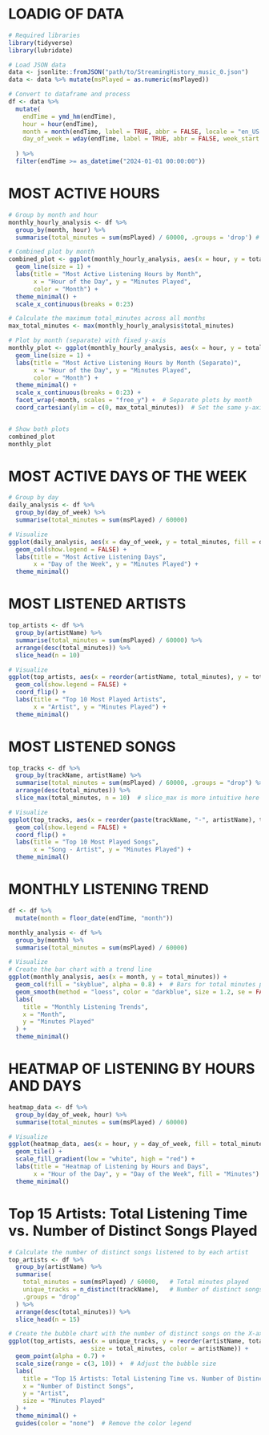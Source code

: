 # LOADIG OF DATA
```{r}
# Required libraries
library(tidyverse)
library(lubridate)

# Load JSON data
data <- jsonlite::fromJSON("path/to/StreamingHistory_music_0.json")
data <- data %>% mutate(msPlayed = as.numeric(msPlayed))

# Convert to dataframe and process
df <- data %>%
  mutate(
    endTime = ymd_hm(endTime),
    hour = hour(endTime),
    month = month(endTime, label = TRUE, abbr = FALSE, locale = "en_US.UTF-8"),
    day_of_week = wday(endTime, label = TRUE, abbr = FALSE, week_start = 1, locale = "en_US.UTF-8")
    
  ) %>%
  filter(endTime >= as_datetime("2024-01-01 00:00:00"))
```
# MOST ACTIVE HOURS
```{r}
# Group by month and hour
monthly_hourly_analysis <- df %>%
  group_by(month, hour) %>%
  summarise(total_minutes = sum(msPlayed) / 60000, .groups = 'drop') # Divide by 60000 to convert from ms to minutes

# Combined plot by month
combined_plot <- ggplot(monthly_hourly_analysis, aes(x = hour, y = total_minutes, color = month, group = month)) +
  geom_line(size = 1) +
  labs(title = "Most Active Listening Hours by Month",
       x = "Hour of the Day", y = "Minutes Played",
       color = "Month") +
  theme_minimal() +
  scale_x_continuous(breaks = 0:23)

# Calculate the maximum total_minutes across all months
max_total_minutes <- max(monthly_hourly_analysis$total_minutes)

# Plot by month (separate) with fixed y-axis
monthly_plot <- ggplot(monthly_hourly_analysis, aes(x = hour, y = total_minutes, color = month)) +
  geom_line(size = 1) +
  labs(title = "Most Active Listening Hours by Month (Separate)",
       x = "Hour of the Day", y = "Minutes Played",
       color = "Month") +
  theme_minimal() +
  scale_x_continuous(breaks = 0:23) +
  facet_wrap(~month, scales = "free_y") +  # Separate plots by month
  coord_cartesian(ylim = c(0, max_total_minutes))  # Set the same y-axis limit for all facets


# Show both plots
combined_plot
monthly_plot

```
# MOST ACTIVE DAYS OF THE WEEK
```{r}
# Group by day
daily_analysis <- df %>%
  group_by(day_of_week) %>%
  summarise(total_minutes = sum(msPlayed) / 60000)

# Visualize
ggplot(daily_analysis, aes(x = day_of_week, y = total_minutes, fill = day_of_week)) +
  geom_col(show.legend = FALSE) +
  labs(title = "Most Active Listening Days",
       x = "Day of the Week", y = "Minutes Played") +
  theme_minimal()


```

# MOST LISTENED ARTISTS

```{r}
top_artists <- df %>%
  group_by(artistName) %>%
  summarise(total_minutes = sum(msPlayed) / 60000) %>%
  arrange(desc(total_minutes)) %>%
  slice_head(n = 10)

# Visualize
ggplot(top_artists, aes(x = reorder(artistName, total_minutes), y = total_minutes, fill = artistName)) +
  geom_col(show.legend = FALSE) +
  coord_flip() +
  labs(title = "Top 10 Most Played Artists",
       x = "Artist", y = "Minutes Played") +
  theme_minimal()

```

# MOST LISTENED SONGS

```{r}
top_tracks <- df %>%
  group_by(trackName, artistName) %>%
  summarise(total_minutes = sum(msPlayed) / 60000, .groups = "drop") %>%  # Add .groups to avoid warnings
  arrange(desc(total_minutes)) %>% 
  slice_max(total_minutes, n = 10)  # slice_max is more intuitive here than slice_head

# Visualize
ggplot(top_tracks, aes(x = reorder(paste(trackName, "-", artistName), total_minutes), y = total_minutes, fill = artistName)) +
  geom_col(show.legend = FALSE) +
  coord_flip() +
  labs(title = "Top 10 Most Played Songs",
       x = "Song - Artist", y = "Minutes Played") +
  theme_minimal()


```

# MONTHLY LISTENING TREND
```{r}
df <- df %>%
  mutate(month = floor_date(endTime, "month"))

monthly_analysis <- df %>%
  group_by(month) %>%
  summarise(total_minutes = sum(msPlayed) / 60000)

# Visualize
# Create the bar chart with a trend line
ggplot(monthly_analysis, aes(x = month, y = total_minutes)) +
  geom_col(fill = "skyblue", alpha = 0.8) +  # Bars for total minutes per month
  geom_smooth(method = "loess", color = "darkblue", size = 1.2, se = FALSE) +  # Smoothed trend line
  labs(
    title = "Monthly Listening Trends",
    x = "Month",
    y = "Minutes Played"
  ) +
  theme_minimal()
```

# HEATMAP OF LISTENING BY HOURS AND DAYS
```{r}
heatmap_data <- df %>%
  group_by(day_of_week, hour) %>%
  summarise(total_minutes = sum(msPlayed) / 60000)

# Visualize
ggplot(heatmap_data, aes(x = hour, y = day_of_week, fill = total_minutes)) +
  geom_tile() +
  scale_fill_gradient(low = "white", high = "red") +
  labs(title = "Heatmap of Listening by Hours and Days",
       x = "Hour of the Day", y = "Day of the Week", fill = "Minutes") +
  theme_minimal()


```
# Top 15 Artists: Total Listening Time vs. Number of Distinct Songs Played
```{r}
# Calculate the number of distinct songs listened to by each artist
top_artists <- df %>%
  group_by(artistName) %>%
  summarise(
    total_minutes = sum(msPlayed) / 60000,   # Total minutes played
    unique_tracks = n_distinct(trackName),   # Number of distinct songs
    .groups = "drop"
  ) %>%
  arrange(desc(total_minutes)) %>%
  slice_head(n = 15)

# Create the bubble chart with the number of distinct songs on the X-axis
ggplot(top_artists, aes(x = unique_tracks, y = reorder(artistName, total_minutes), 
                       size = total_minutes, color = artistName)) +
  geom_point(alpha = 0.7) +
  scale_size(range = c(3, 10)) +  # Adjust the bubble size
  labs(
    title = "Top 15 Artists: Total Listening Time vs. Number of Distinct Songs Played",
    x = "Number of Distinct Songs",
    y = "Artist",
    size = "Minutes Played"
  ) +
  theme_minimal() +
  guides(color = "none")  # Remove the color legend
```

